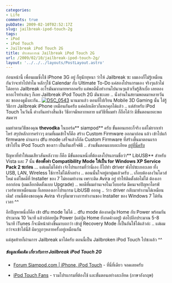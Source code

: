 ```yaml
---
categories:
- Life
comments: true
pubDate: 2009-02-10T02:52:17Z
slug: jailbreak-ipod-touch-2g
tags:
- iPod
- iPod Touch
- Jailbreak iPod Touch 2G
title: ประสบการณ์ Jailbreak iPod Touch 2G
url: /2009/02/10/jailbreak-ipod-touch-2g/
layout: '../../../layouts/PostLayout.astro'
---
```


ก่อนหน้านี้ เพื่อนผมซึ่งใช้ iPhone 3G อยู่ ก็ยุนักยุหนา ว่าให้ Jailbreak ซะ ผมเองก็ไม่รู้เหมือนกันว่าจะทำไปทำไม หลักๆใช้ Calendar กับ Ultimate To-Do แค่สองโปรแกรมเอง จริงๆแล้วไม่ได้อยาก Jailbreak อะไรมันมากมายหรอกครับ แต่พอดีนั่งทำงานไปนานๆแล้วเริ่มรู้สึกเบื่อ เลยลองหาอะไรทำเล่นๆ ก็เลย Jailbreak iPod Touch 2G มันซะเลย .. นั่งอ่านในสยามพอดมาหลายวันละ ขอลองดูมั่งละกัน.. [ ![DSC_0543](https://armno.in.th/wp-content/uploads/2009/02/dsc-0543-thumb.jpg)](https://armno.in.th/wp-content/uploads/2009/02/dsc-0543.jpg) นานมาแล้ว ตอนที่ไปเรียน Mobile 3D Gaming นั้น ได้รู้วิธีการ Jailbreak iPhone เหมือนกันครับ แค่คลิกเดียวก็แหกคุกได้แล้ว .. แต่สำหรับ iPod Touch ในวันนี้ ต่างกันอย่างสิ้นเชิง วิธีอาจมีหลากหลาย แต่วิธีที่ผมทำ ก็ถือได้ว่า มีขั้นตอนเยอะพอสมควร



ผมทำตามวิธีของคุณ **thevodka** ในบอร์ด** siampod** ครับ ขั้นตอนเยอะก็จริง แต่ไม่ยากเท่าไหร่ สรุปหลักการคร่าวๆ ตามที่ผมเข้าใจก็คือ สร้าง Custom Firmware ออกมาก่อน แล้ว เข้าไปแก้ firmware ผ่านทาง dfu mode เสร็จแล้วก็อัด Custom Firmware ที่สร้างขึ้นมาตอนแรก เข้าไปใน iPod Touch ของเรา เป็นอันเสร็จพิธี .. ส่วนขั้นตอนแบบละเอียด [อยู่ที่นี่ครับ](http://www.siampod.com/node/7913)



ปัญหาที่ทำให้ผมเสียวสันหลังวาบ ก็คือ มีขั้นตอนหนึ่งที่ต้องลงโปรแกรมชื่อว่า** LibUSB** สำหรับ Vista และ 7 นั้น **ต้องตั้งค่า Compatibility Mode ให้เป็น for Windows XP Service Pack 2 ซะก่อน** … แต่ผมไม่ได้ทำ เจ้าโปรแกรมที่ว่านี่เอง ก็ไปทำ driver พังไปซะเยอะเลย ทั้ง USB, LAN, Wireless ใช้การไม่ได้สักอย่าง .. ตอนนั้นใจอยู่ตาตุ่มแล้วครับ .. เกือบต้องลงวินโดวส์ใหม่ แต่โชคดีที่ Installer ของ 7 ไม่ยอมทำงาน เพราะติด Avira อยู่ ทำให้ติดตั้งต่อไม่ได้ ต้องเอาออกก่อน (ผมเลือกติดตั้งแบบ Upgrade) .. พอดีที่ผมอ่านเจอในเว็บบอร์ด มีคนเจอปัญหาไดรฟ์เวอร์หายเหมือนผม ก็เลยลองเอาโปรแกรม LibUSB ออกดู .. ว้าว driver กลับมาทำงานได้เหมือนเดิม! งานนี้ต้องขอบคุณ Avira จริงๆที่มาขวางการทำงานของ Installer ของ Windows 7 ได้ทันเวลา ^^



อีกปัญหาหนึ่งก็คือ เข้า dfu mode ไม่ได้ .. dfu mode ต้องกดปุ่ม Home กับ Power พร้อมกันประมาณ 10 วินาที แล้วปล่อยปุ่ม Power (แต่ปุ่ม Home ยังกดค้างอยู่) ต่อไปอีกประมาณ 5-8 วินาที iTunes ก็จะมีหน้าต่างขึ้นมาบอกว่า เข้าสู่ Recovery Mode ก็เป็นอันใช้ได้แล้วล่ะ .. แต่ผมกว่าจะเข้าได้นี่สิ ผิดๆถูกๆหลายครั้งอยู่เหมือนกัน



แต่สุดท้ายก็ผ่านการ Jailbreak มาได้ครับ ตอนนี้เป็น Jailbroken iPod Touch ไปซะแล้ว ^^



##### ข้อมูลเพิ่มเติม เกี่ยวกับการ Jailbreak iPod Touch 2G




  * [Forum Siampod.com | iPhone, iPod Touch](http://www.siampod.com/forum/community/iphone) - ที่นี่ที่เดียว จอดเลยครับ

  * [iPod Touch Fans](http://www.ipodtouchfans.com/forums/showthread.php?t=137796) - รวมโปรแกรมที่ต้องใช้ และขั้นตอนอย่างละเอียด (ภาษาอังกฤษ)
